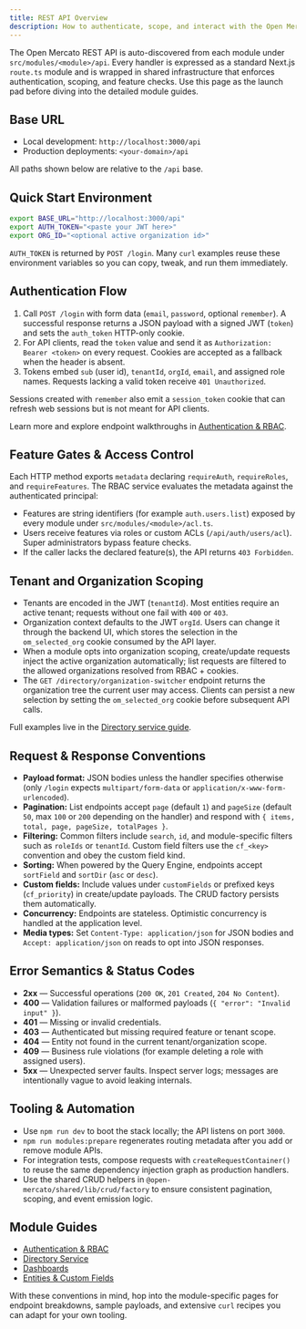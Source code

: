 ```yaml
---
title: REST API Overview
description: How to authenticate, scope, and interact with the Open Mercato REST API.
---
```


The Open Mercato REST API is auto-discovered from each module under `src/modules/<module>/api`. Every handler is expressed as a standard Next.js `route.ts` module and is wrapped in shared infrastructure that enforces authentication, scoping, and feature checks. Use this page as the launch pad before diving into the detailed module guides.

## Base URL

- Local development: `http://localhost:3000/api`
- Production deployments: `<your-domain>/api`

All paths shown below are relative to the `/api` base.

## Quick Start Environment

```bash
export BASE_URL="http://localhost:3000/api"
export AUTH_TOKEN="<paste your JWT here>"
export ORG_ID="<optional active organization id>"
```

`AUTH_TOKEN` is returned by `POST /login`. Many `curl` examples reuse these environment variables so you can copy, tweak, and run them immediately.

## Authentication Flow

1. Call `POST /login` with form data (`email`, `password`, optional `remember`). A successful response returns a JSON payload with a signed JWT (`token`) and sets the `auth_token` HTTP-only cookie.
2. For API clients, read the `token` value and send it as `Authorization: Bearer <token>` on every request. Cookies are accepted as a fallback when the header is absent.
3. Tokens embed `sub` (user id), `tenantId`, `orgId`, `email`, and assigned role names. Requests lacking a valid token receive `401 Unauthorized`.

Sessions created with `remember` also emit a `session_token` cookie that can refresh web sessions but is not meant for API clients.

Learn more and explore endpoint walkthroughs in [Authentication & RBAC](./auth).

## Feature Gates & Access Control

Each HTTP method exports `metadata` declaring `requireAuth`, `requireRoles`, and `requireFeatures`. The RBAC service evaluates the metadata against the authenticated principal:

- Features are string identifiers (for example `auth.users.list`) exposed by every module under `src/modules/<module>/acl.ts`.
- Users receive features via roles or custom ACLs (`/api/auth/users/acl`). Super administrators bypass feature checks.
- If the caller lacks the declared feature(s), the API returns `403 Forbidden`.

## Tenant and Organization Scoping

- Tenants are encoded in the JWT (`tenantId`). Most entities require an active tenant; requests without one fail with `400` or `403`.
- Organization context defaults to the JWT `orgId`. Users can change it through the backend UI, which stores the selection in the `om_selected_org` cookie consumed by the API layer.
- When a module opts into organization scoping, create/update requests inject the active organization automatically; list requests are filtered to the allowed organizations resolved from RBAC + cookies.
- The `GET /directory/organization-switcher` endpoint returns the organization tree the current user may access. Clients can persist a new selection by setting the `om_selected_org` cookie before subsequent API calls.

Full examples live in the [Directory service guide](./directory).

## Request & Response Conventions

- **Payload format:** JSON bodies unless the handler specifies otherwise (only `/login` expects `multipart/form-data` or `application/x-www-form-urlencoded`).
- **Pagination:** List endpoints accept `page` (default `1`) and `pageSize` (default `50`, max `100` or `200` depending on the handler) and respond with `{ items, total, page, pageSize, totalPages }`.
- **Filtering:** Common filters include `search`, `id`, and module-specific filters such as `roleIds` or `tenantId`. Custom field filters use the `cf_<key>` convention and obey the custom field kind.
- **Sorting:** When powered by the Query Engine, endpoints accept `sortField` and `sortDir` (`asc` or `desc`).
- **Custom fields:** Include values under `customFields` or prefixed keys (`cf_priority`) in create/update payloads. The CRUD factory persists them automatically.
- **Concurrency:** Endpoints are stateless. Optimistic concurrency is handled at the application level.
- **Media types:** Set `Content-Type: application/json` for JSON bodies and `Accept: application/json` on reads to opt into JSON responses.

## Error Semantics & Status Codes

- **2xx** &mdash; Successful operations (`200 OK`, `201 Created`, `204 No Content`).
- **400** &mdash; Validation failures or malformed payloads (`{ "error": "Invalid input" }`).
- **401** &mdash; Missing or invalid credentials.
- **403** &mdash; Authenticated but missing required feature or tenant scope.
- **404** &mdash; Entity not found in the current tenant/organization scope.
- **409** &mdash; Business rule violations (for example deleting a role with assigned users).
- **5xx** &mdash; Unexpected server faults. Inspect server logs; messages are intentionally vague to avoid leaking internals.

## Tooling & Automation

- Use `npm run dev` to boot the stack locally; the API listens on port `3000`.
- `npm run modules:prepare` regenerates routing metadata after you add or remove module APIs.
- For integration tests, compose requests with `createRequestContainer()` to reuse the same dependency injection graph as production handlers.
- Use the shared CRUD helpers in `@open-mercato/shared/lib/crud/factory` to ensure consistent pagination, scoping, and event emission logic.

## Module Guides

- [Authentication & RBAC](./auth)
- [Directory Service](./directory)
- [Dashboards](./dashboards)
- [Entities & Custom Fields](./entities)

With these conventions in mind, hop into the module-specific pages for endpoint breakdowns, sample payloads, and extensive `curl` recipes you can adapt for your own tooling.
